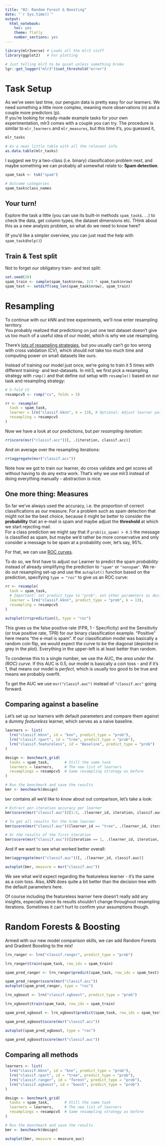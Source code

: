 ```yaml
---
title: "02: Random Forest & Boosting"
date: "`r Sys.time()`"
output: 
  html_notebook: 
    toc: yes
    theme: flatly
    number_sections: yes
---
```


```r
library(mlr3verse) # Loads all the mlr3 stuff
library(ggplot2)   # For plotting

# Just telling mlr3 to be quiet unless something broke
lgr::get_logger("mlr3")$set_threshold("error")
```

# Task Setup

As we've seen last time, our penguin data is pretty easy for our learners.
We need something a little more complex, meaning more observations (n)
and a couple more predictors (p).  
If you're looking for ready-made example tasks for your own experimentation,
mlr3 comes with a couple you can try. The procedure is similar to `mlr_learners`
and `mlr_measures`, but this time it's, you guessed it,  

```r
mlr_tasks

# As a neat little table with all the relevant info
as.data.table(mlr_tasks)
```

I suggest we try a two-class (i.e. binary) classification problem next, and
maybe something we can probably all somewhat relate to: **Spam detection**.

```r
spam_task <- tsk("spam")

# Outcome categories
spam_task$class_names
```

## Your turn!

Explore the task a little (you can use its built-in methods `spam_task$...`)
to check the data, get column types, the dataset dimensions etc.
THink about this as a new analysis problem, so what do we need to know here?

(If you'd like a simpler overview, you can just read the help with `spam_task$help()`)

## Train & Test split

Not to forget our obligatory train- and test split:

```r
set.seed(26)
spam_train <- sample(spam_task$nrow, 2/3 * spam_task$nrow)
spam_test <- setdiff(seq_len(spam_task$nrow), spam_train)
```

# Resampling

To continue with our kNN and tree experiments, we'll now enter resampling territory.  
You probably realized that predictiong on just one test dataset doesn't give us
too much of a useful idea of our model, which is why we use resampling.

There's [lots of resampling strategies](https://mlr3book.mlr-org.com/resampling.html), 
but you usually can't go too wrong with cross validation (CV), which should not 
take too much time and computing power on small datasets like ours.

Instead of training our model just once, we're going to train it 5 times with 
different training- and test-datasets. In mlr3, we first pick a resampling
strategy with `rsmp()` and that define out setup with `resample()` based on
our task and resampling strategy:

```r
# 5-fold CV
resampcv5 <- rsmp("cv", folds = 5)

rr <- resample(
  task = spam_task, 
  learner = lrn("classif.kknn", k = 13), # Optional: Adjust learner parameters
  resampling = resampcv5
)
```

Now we have a look at our predictions, but *per resampling iteration*:

```r
rr$score(msr("classif.acc"))[, .(iteration, classif.acc)]
```

And on average over the resampling iterations:

```r
rr$aggregate(msr("classif.acc"))
```

Note how we got to train our learner, do cross validate and get scores
all without having to do any extra work.
That's why we use mlr3 instead of doing everything manually - abstraction is nice.

## One more thing: Measures

So far we've always used the accuracy, i.e. the proportion of correct classifications
as our measure. For a problem such as spam detection that might not be the best choice,
because it might be better to consider the **probability** that an e-mail is spam
and maybe adjust the **threshold** at which we start rejecting mail.  
For a class prediction we might say that if `prob(is_spam) > 0.5` the message is classified
as spam, but maybe we'd rather be more conservative and only consider a message to 
be spam at a probability over, let's say, 95%.

For that, we can use [ROC curves](https://en.wikipedia.org/wiki/Receiver_operating_characteristic).

To do so, we first have to adjust our Learner to predict the spam *probability*
instead of already simplifying the prediction to `"spam"` or `"nonspam"`.
We re-do out resampling set-up and use the `autoplot()` function based on the
prediction, specifying `type = "roc"` to give us an ROC curve:

```r
rr <- resample(
  task = spam_task, 
  # Important: set predict_type to "prob", set other parameters as desired.
  learner = lrn("classif.kknn", predict_type = "prob", k = 13),
  resampling = resampcv5
)

autoplot(rr$prediction(), type = "roc")
```
This gives us the false positive rate (FPR, 1 - Specificity) and the
Sensitivity (or true positive rate, TPR) for our binary classification example.
"Positive" here means "the e-mail is spam". If our classification model was
basically a random coin flip, we would expect the curve to be the diagonal (depicted
in grey in the plot). Everything in the upper-left is at least better than random.

To condense this to a single number, we use the AUC, the *area under the (ROC) curve*.
If this AUC is 0.5, our model is basically a coin toss - and if it's 1, that
means our model is *perfect*, which is usually too good to be true and means
we probably overfit.

To get the AUC we use `msr("classif.auc")` instead of `"classif.acc"` going forward.

## Comparing against a baseline

Let's set up our learners with default parameters and compare them against
a dummy *featureless* learner, which serves as a naive baseline.

```r
learners <- list(
  lrn("classif.kknn", id = "knn", predict_type = "prob"),
  lrn("classif.rpart", id = "tree", predict_type = "prob"),
  lrn("classif.featureless", id = "Baseline", predict_type = "prob")
) 

design <- benchmark_grid(
  tasks = spam_task,       # Still the same task
  learners = learners,     # The new list of learners
  resamplings = resampcv5  # Same resampling strategy as before
) 

# Run the benchmark and save the results
bmr <- benchmark(design)
```

`bmr` contains all we'd like to know about out comparison, let's take a look:

```r
# Extract per-iteration accuracy per learner
bmr$score(msr("classif.auc"))[1:5, .(learner_id, iteration, classif.auc)]

# To get all results for the tree learner
bmr$score(msr("classif.auc"))[learner_id == "tree", .(learner_id, iteration, classif.auc)]

# Or the results of the first iteration
bmr$score(msr("classif.auc"))[iteration == 1, .(learner_id, iteration, classif.auc)]
```

And if we want to see what worked better overall:

```r
bmr$aggregate(msr("classif.auc"))[, .(learner_id, classif.auc)]

autoplot(bmr, measure = msr("classif.auc"))
```

We see what we'd expect regarding the featureless learner - it's the same as
a coin toss. 
Also, kNN does quite a bit better than the decision tree with the default 
parameters here.

Of course including the featureless learner here doesn't really add any insights,
especially since its results shouldn't change throughout resampling iterations.
Sometimes it can't hurt to confirm your assumptions though.

# Random Forests & Boosting

Armed with our new model comparison skills, we can add Random Forests and
Gradient Boosting to the mix!

```r
lrn_ranger <- lrn("classif.ranger", predict_type = "prob")

lrn_ranger$train(spam_task, row_ids = spam_train)

spam_pred_ranger <- lrn_ranger$predict(spam_task, row_ids = spam_test)

spam_pred_ranger$score(msr("classif.acc"))
autoplot(spam_pred_ranger, type = "roc")
```

```r
lrn_xgboost <- lrn("classif.xgboost", predict_type = "prob")

lrn_xgboost$train(spam_task, row_ids = spam_train)

spam_pred_xgboost <- lrn_xgboost$predict(spam_task, row_ids = spam_test)

spam_pred_xgboost$score(msr("classif.acc"))
```


```r
autoplot(spam_pred_xgboost, type = "roc")

spam_pred_xgboost$score(msr("classif.auc"))
```

## Comparing all methods

```r
learners <- list(
  lrn("classif.kknn", id = "knn", predict_type = "prob"),
  lrn("classif.rpart", id = "tree", predict_type = "prob"),
  lrn("classif.ranger", id = "forest", predict_type = "prob"),
  lrn("classif.xgboost", id = "boost", predict_type = "prob")
) 

design <- benchmark_grid(
  tasks = spam_task,       # Still the same task
  learners = learners,     # The new list of learners
  resamplings = resampcv5  # Same resampling strategy as before
) 

# Run the benchmark and save the results
bmr <- benchmark(design)
```

```r
autoplot(bmr, measure = measure_auc)
```

